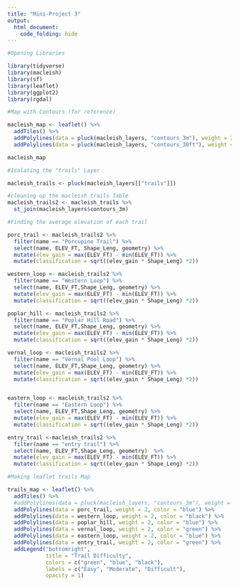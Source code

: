 ```yaml
---
title: "Mini-Project 3"
output: 
  html_document:
    code_folding: hide
---
```


```r
#Opening Libraries

library(tidyverse)
library(macleish)
library(sf)
library(leaflet)
library(ggplot2)
library(rgdal)
```

```r

#Map with Contours (for reference)

macleish_map <- leaflet() %>%
  addTiles() %>%
  addPolylines(data = pluck(macleish_layers, "contours_3m"), weight = 2) %>%
  addPolylines(data = pluck(macleish_layers, "contours_30ft"), weight = 2, color = "red")

macleish_map
```

```r
#Isolating the "trails" Layer

macleish_trails <- pluck(macleish_layers[["trails"]])
```

```r
#cleaning up the macleish trails Table 
macleish_trails2 <- macleish_trails %>%
  st_join(macleish_layers$contours_3m)

```



 
```r
#Finding the average elevation of each trail

porc_trail <- macleish_trails2 %>%
  filter(name == "Porcupine Trail") %>%
  select(name, ELEV_FT, Shape_Leng, geometry) %>%
  mutate(elev_gain = max(ELEV_FT) - min(ELEV_FT)) %>%
  mutate(classification = sqrt((elev_gain * Shape_Leng) *2))

western_loop <- macleish_trails2 %>%
  filter(name == "Western Loop") %>%
  select(name, ELEV_FT,Shape_Leng, geometry) %>%
  mutate(elev_gain = max(ELEV_FT) - min(ELEV_FT)) %>%
  mutate(classification = sqrt((elev_gain * Shape_Leng) *2))

poplar_hill <- macleish_trails2 %>%
  filter(name == "Poplar Hill Road") %>%
  select(name, ELEV_FT,Shape_Leng, geometry) %>%
  mutate(elev_gain = max(ELEV_FT) - min(ELEV_FT)) %>%
  mutate(classification = sqrt((elev_gain * Shape_Leng) *2))

vernal_loop <- macleish_trails2 %>%
  filter(name == "Vernal Pool Loop") %>%
  select(name, ELEV_FT,Shape_Leng, geometry) %>%
  mutate(elev_gain = max(ELEV_FT) - min(ELEV_FT)) %>%
  mutate(classification = sqrt((elev_gain * Shape_Leng) *2))


eastern_loop <- macleish_trails2 %>%
  filter(name == "Eastern Loop") %>%
  select(name, ELEV_FT,Shape_Leng, geometry) %>%
  mutate(elev_gain = max(ELEV_FT) - min(ELEV_FT)) %>%
  mutate(classification = sqrt((elev_gain * Shape_Leng) *2))

entry_trail <-macleish_trails2 %>%
  filter(name == "entry trail") %>%
  select(name, ELEV_FT,Shape_Leng, geometry)  %>%
  mutate(elev_gain = max(ELEV_FT) - min(ELEV_FT)) %>%
  mutate(classification = sqrt((elev_gain * Shape_Leng) *2))
```

```r
#Making leaflet trails Map

trails_map <- leaflet() %>%
  addTiles() %>%
  #addPolylines(data = pluck(macleish_layers, "contours_3m"), weight = 1, color = "red") %>%
  addPolylines(data = porc_trail, weight = 2, color = "blue") %>%
  addPolylines(data = western_loop, weight = 2, color = "black") %>%
  addPolylines(data = poplar_hill, weight = 2, color = "blue") %>%
  addPolylines(data = vernal_loop, weight = 2, color = "green") %>%
  addPolylines(data = eastern_loop, weight = 2, color = "blue") %>%
  addPolylines(data = entry_trail, weight = 2, color = "green") %>%
  addLegend("bottomright", 
            title = "Trail Difficulty",
            colors = c("green", "blue", "black"),  
            labels = c("Easy", "Moderate", "Difficult"), 
            opacity = 1)

```